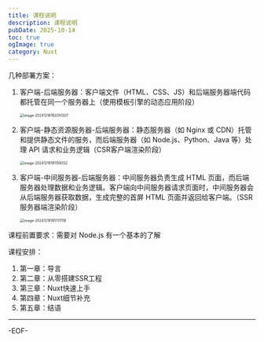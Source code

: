 ```yaml
---
title: 课程说明
description: 课程说明
pubDate: 2025-10-14
toc: true
ogImage: true
category: Nuxt
---
```


几种部署方案：

1. 客户端-后端服务器：客户端文件（HTML、CSS、JS）和后端服务器端代码都托管在同一个服务器上（使用模板引擎的动态应用阶段）

   <img
     src="https://xiejie-typora.oss-cn-chengdu.aliyuncs.com/2024-12-18-112041.png"
     alt="image-20241218192041207"
     style="zoom:50%;"
   />

2. 客户端-静态资源服务器-后端服务器：静态服务器（如 Nginx 或 CDN）托管和提供静态文件的服务，而后端服务器（如 Node.js、Python、Java 等）处理 API 请求和业务逻辑（CSR客户端渲染阶段）

   <img
     src="https://xiejie-typora.oss-cn-chengdu.aliyuncs.com/2024-12-18-111159.png"
     alt="image-20241218191159352"
     style="zoom:50%;"
   />

3. 客户端-中间服务器-后端服务器：中间服务器负责生成 HTML 页面，而后端服务器处理数据和业务逻辑。客户端向中间服务器请求页面时，中间服务器会从后端服务器获取数据，生成完整的首屏 HTML 页面并返回给客户端。（SSR 服务器端渲染阶段）

   <img
     src="https://xiejie-typora.oss-cn-chengdu.aliyuncs.com/2024-12-18-111731.png"
     alt="image-20241218191731118"
     style="zoom:50%;"
   />

课程前置要求：需要对 Node.js 有一个基本的了解

课程安排：

1. 第一章：导言
2. 第二章：从零搭建SSR工程
3. 第三章：Nuxt快速上手
4. 第四章：Nuxt细节补充
5. 第五章：结语

---

-EOF-
